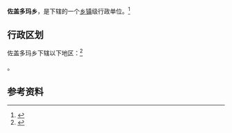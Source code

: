 {{中国乡级行政区|62/30/01/202/000}}

'''佐盖多玛乡'''，是{{PRC admin/fullname|62/30/01/202/000|3}}下辖的一个[[乡镇|乡镇]]级行政单位。<ref>{{PRC admin/ref sgc|{{PRC admin/parent|62/30/01/202/000}}}}</ref>

== 行政区划 ==

佐盖多玛乡下辖以下地区：<ref>{{PRC admin/ref sgc|62/30/01/202/000}}</ref>

{{PRC admin/children|62/30/01/202/000}}。

== 参考资料 ==

{{reflist}}

{{行政区划小作品}}
{{PRC admin/navcat|62/30/01/202/000}}